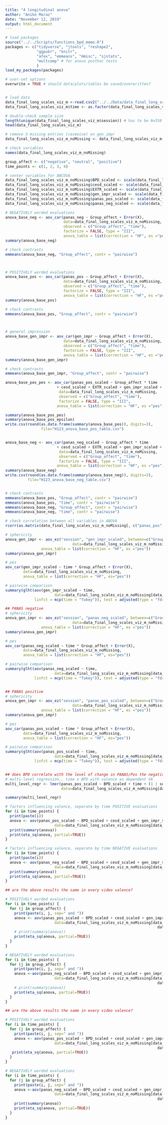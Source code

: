 ```yaml
---
title: "4 longitudinal anova"
author: "Aniko Maraz"
date: "November 12, 2019"
output: html_document
---
```




```r
# load packages
source("../../Scripts/functions_bpd_memo.R")
packages <- c("tidyverse", "jtools", "reshape2",
              "ggpubr", "knitr",
              "afex", "emmeans", "Hmisc", "sjstats", 
              "multcomp" # for anova posthoc tests
              )
load_my_packages(packages)

# user-set options
overwrite = TRUE # should data/plots/tables be saved/overwritten?


# load data
data_final_long_scales_viz_m <-read.csv2("../../Data/data_final_long_scales_viz_m.csv")
data_final_long_scales_viz_m$time <- as.factor(data_final_long_scales_viz_m$time)

# double-check sample size
length(unique(data_final_long_scales_viz_m$session)) # has to be N=558
head(data_final_long_scales_viz_m)

# remove 3 missing entries (casewise) on gen_impr
data_final_long_scales_viz_m_noMissing <- data_final_long_scales_viz_m[!is.na(data_final_long_scales_viz_m$gen_impr), ]

# check variables
names(data_final_long_scales_viz_m_noMissing)

```

```r
group_affect <- c("negative", "neutral", "positive")
time_points <- c(1, 2, 3, 4)

```


```r
# center variables for ANCOVA
data_final_long_scales_viz_m_noMissing$BPD_scaled <- scale(data_final_long_scales_viz_m_noMissing$BPD, center = TRUE, scale = TRUE)
data_final_long_scales_viz_m_noMissing$cesd_scaled <- scale(data_final_long_scales_viz_m_noMissing$cesd, center = TRUE, scale = TRUE)
data_final_long_scales_viz_m_noMissing$EXTR_scaled <- scale(data_final_long_scales_viz_m_noMissing$EXTR, center = TRUE, scale = TRUE)
data_final_long_scales_viz_m_noMissing$gen_impr_scaled <- scale(data_final_long_scales_viz_m_noMissing$gen_impr, center = TRUE, scale = TRUE)
data_final_long_scales_viz_m_noMissing$panas_pos_scaled <- scale(data_final_long_scales_viz_m_noMissing$panas_pos, center = TRUE, scale = TRUE)
data_final_long_scales_viz_m_noMissing$panas_neg_scaled <- scale(data_final_long_scales_viz_m_noMissing$panas_neg, center = TRUE, scale = TRUE)

```

```r
# NEGATIVELY worded evaluations
anova_base_neg <- aov_car(panas_neg ~ Group_affect + Error(X),
                          data=data_final_long_scales_viz_m_noMissing,
                          observed = c("Group_affect", "time"),
                          factorize = FALSE, type = "III", 
                          anova_table = list(correction = "HF", es ="pes"))
summary(anova_base_neg)

# check contrasts
emmeans(anova_base_neg, "Group_affect", contr = "pairwise") 



# POSITIVELY worded evaluations
anova_base_pos <- aov_car(panas_pos ~ Group_affect + Error(X),
                          data=data_final_long_scales_viz_m_noMissing,
                          observed = c("Group_affect", "time"),
                          factorize = FALSE, type = "III", 
                          anova_table = list(correction = "HF", es ="pes"))
summary(anova_base_pos)

# check contrasts
emmeans(anova_base_pos, "Group_affect", contr = "pairwise") 



# general impression
anova_base_gen_impr <- aov_car(gen_impr ~ Group_affect + Error(X),
                          data=data_final_long_scales_viz_m_noMissing,
                          observed = c("Group_affect", "time"),
                          factorize = FALSE, type = "III", 
                          anova_table = list(correction = "HF", es ="pes"))
summary(anova_base_gen_impr)

# check contrasts
emmeans(anova_base_gen_impr, "Group_affect", contr = "pairwise") 

```

```r
anova_base_pos_pes <- aov_car(panas_pos_scaled ~ Group_affect * time 
                       + cesd_scaled + EXTR_scaled + gen_impr_scaled + BPD_scaled + Error(X), 
                        data=data_final_long_scales_viz_m_noMissing, 
                        observed = c("Group_affect", "time"),
                        factorize = FALSE, type = "III", 
                       anova_table = list(correction = "HF", es ="pes"))

summary(anova_base_pos_pes)
summary(anova_base_pos_epsilon)
write.csv(round(as.data.frame(summary(anova_base_pos)), digits=3),
                file="H123_anova_base_pos_table.csv")


anova_base_neg <- aov_car(panas_neg_scaled ~ Group_affect * time 
                       + cesd_scaled + EXTR_scaled + gen_impr_scaled + BPD_scaled + Error(X), 
                        data=data_final_long_scales_viz_m_noMissing, 
                        observed = c("Group_affect", "time"),
                        factorize = FALSE, type = "III", 
                       anova_table = list(correction = "HF", es ="pes"))
summary(anova_base_neg)
write.csv(round(as.data.frame(summary(anova_base_neg)), digits=3),
          file="H123_anova_base_neg_table.csv")


# check contrasts
emmeans(anova_base_pos, "Group_affect", contr = "pairwise") 
emmeans(anova_base_pos, "time", contr = "pairwise") 
emmeans(anova_base_neg, "Group_affect", contr = "pairwise") 
emmeans(anova_base_neg, "time", contr = "pairwise") 

```



```r
# check correlation between all variables in ANOVA 
rcorr(as.matrix(data_final_long_scales_viz_m_noMissing[, c("panas_pos", "panas_neg", "cesd", "gen_impr", "EXTR", "BPD")]))

```



```r
# sphericity
anova_gen_impr <- aov_ez("session", "gen_impr_scaled", between=c("Group_affect"), within = c("time"), 
                              data=data_final_long_scales_viz_m_noMissing, 
                anova_table = list(correction = "HF", es ="pes"))
summary(anova_gen_impr)

# pes
aov_car(gen_impr_scaled ~ time * Group_affect + Error(X), 
        data=data_final_long_scales_viz_m_noMissing, 
        anova_table = list(correction = "HF", es="pes"))

# pairwise comparison
summary(glht(aov(gen_impr_scaled ~ time,
                      data=data_final_long_scales_viz_m_noMissing[data_final_long_scales_viz_m_noMissing$Group_affect == "negative", ]),
             linfct = mcp(time = "Tukey")), test = adjusted(type = "fdr"))


```



```r
## PANAS negative
# sphericity
anova_gen_impr <- aov_ez("session", "panas_neg_scaled", between=c("Group_affect"), within = c("time"), 
                              data=data_final_long_scales_viz_m_noMissing, 
                anova_table = list(correction = "HF", es ="pes"))
summary(anova_gen_impr)

# pes
aov_car(panas_neg_scaled ~ time * Group_affect + Error(X), 
        data=data_final_long_scales_viz_m_noMissing, 
        anova_table = list(correction = "HF", es="pes"))

# pairwise comparison
summary(glht(aov(panas_neg_scaled ~ time,
                      data=data_final_long_scales_viz_m_noMissing[data_final_long_scales_viz_m_noMissing$Group_affect == "negative", ]),
             linfct = mcp(time = "Tukey")), test = adjusted(type = "fdr"))


## PANAS positive
# sphericity
anova_gen_impr <- aov_ez("session", "panas_pos_scaled", between=c("Group_affect"), within = c("time"), 
                              data=data_final_long_scales_viz_m_noMissing, 
                anova_table = list(correction = "HF", es ="pes"))
summary(anova_gen_impr)

# pes
aov_car(panas_pos_scaled ~ time * Group_affect + Error(X), 
        data=data_final_long_scales_viz_m_noMissing, 
        anova_table = list(correction = "HF", es="pes"))

# pairwise comparison
summary(glht(aov(panas_pos_scaled ~ time,
                      data=data_final_long_scales_viz_m_noMissing[data_final_long_scales_viz_m_noMissing$Group_affect == "negative", ]),
             linfct = mcp(time = "Tukey")), test = adjusted(type = "fdr"))



```



```r
## does BPD correlate with the level of change in PANAS/Pos the negative group? 
# multi-level regression,, time x BPD with valence as dependent VA
multi_level_regr <- lmer(panas_pos_scaled ~ BPD_scaled + time + (1 | session), 
                         data=data_final_long_scales_viz_m_noMissing[data_final_long_scales_viz_m_noMissing$Group_affect == "negative", ])

summary(multi_level_regr)

```

```r

# factors influencing valence, separate by time POSITIVE evaluations
for (i in time_points) {
  print(paste(i))
  anova <- aov(panas_pos_scaled ~ BPD_scaled + cesd_scaled + gen_impr_scaled + EXTR_scaled, 
                      data=data_final_long_scales_viz_m_noMissing[data_final_long_scales_viz_m_noMissing$time == i, ])
  print(summary(anova))
  print(eta_sq(anova, partial=TRUE))
}

# factors influencing valence, separate by time NEGATIVE evaluations
for (i in time_points) {
  print(paste(i))
  anova <- aov(panas_neg_scaled ~ BPD_scaled + cesd_scaled + gen_impr_scaled + EXTR_scaled, 
                      data=data_final_long_scales_viz_m_noMissing[data_final_long_scales_viz_m_noMissing$time == i, ])
  print(summary(anova))
  print(eta_sq(anova, partial=TRUE))
}

```

```r
## are the above results the same in every video valence? 

# POSITIVELY worded evaluations
for (i in time_points) {
  for (j in group_affect) {
    print(paste(i, j, sep=" and "))
    anova <- aov(panas_pos_scaled ~ BPD_scaled + cesd_scaled + gen_impr_scaled + EXTR_scaled, 
                      data=data_final_long_scales_viz_m_noMissing[data_final_long_scales_viz_m_noMissing$time == i &
                                                                    data_final_long_scales_viz_m_noMissing$Group_affect == j , ])
    # print(summary(anova))
    print(eta_sq(anova, partial=TRUE))
  }
}

# NEGATIVELY worded evaluations
for (i in time_points) {
  for (j in group_affect) {
    print(paste(i, j, sep=" and "))
    anova <-aov(panas_neg_scaled ~ BPD_scaled + cesd_scaled + gen_impr_scaled + EXTR_scaled, 
                      data=data_final_long_scales_viz_m_noMissing[data_final_long_scales_viz_m_noMissing$time == i &
                                                                    data_final_long_scales_viz_m_noMissing$Group_affect == j , ])
    # print(summary(anova))
    print(eta_sq(anova, partial=TRUE))
  }
}

```

```r
## are the above results the same in every video valence? 

# POSITIVELY worded evaluations
for (i in time_points) {
  for (j in group_affect) {
    print(paste(i, j, sep=" and "))
    anova <- aov(panas_pos_scaled ~ BPD_scaled + cesd_scaled + gen_impr_scaled + EXTR_scaled, 
                      data=data_final_long_scales_viz_m_noMissing[data_final_long_scales_viz_m_noMissing$time == i &
                                                                    data_final_long_scales_viz_m_noMissing$Group_affect == j , ])
   print(eta_sq(anova, partial=TRUE))
  }
}

# NEGATIVELY worded evaluations
for (i in time_points) {
  for (j in group_affect) {
    print(paste(i, j, sep=" and "))
    anova <-aov(panas_neg_scaled ~ BPD_scaled + cesd_scaled + gen_impr_scaled + EXTR_scaled, 
                      data=data_final_long_scales_viz_m_noMissing[data_final_long_scales_viz_m_noMissing$time == i &
                                                                    data_final_long_scales_viz_m_noMissing$Group_affect == j , ])
    print(summary(anova))
    print(eta_sq(anova, partial=TRUE))
  }
}

```








